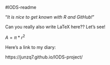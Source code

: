#IODS-readme

"*It is nice to get known with R and GitHub!*"

Can you really also write LaTeX here?? Let's see!

 $A = \pi*r^{2}$

 
Here's a link to my diary:
 
https://junzq7.github.io/IODS-project/